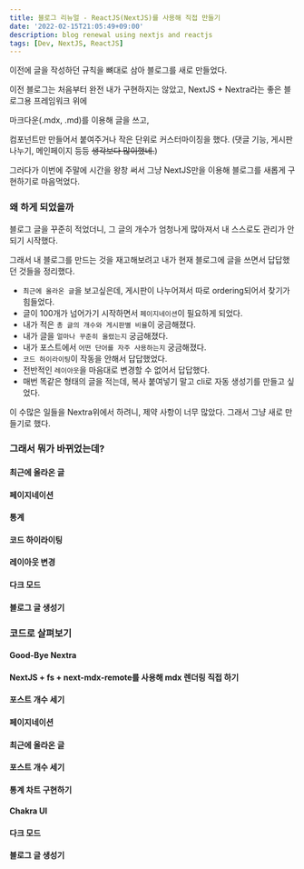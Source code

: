 ```yaml
---
title: 블로그 리뉴얼 - ReactJS(NextJS)를 사용해 직접 만들기
date: '2022-02-15T21:05:49+09:00'
description: blog renewal using nextjs and reactjs
tags: [Dev, NextJS, ReactJS]
---
```


이전에 글을 작성하던 규칙을 뼈대로 삼아 블로그를 새로 만들었다.

이전 블로그는 처음부터 완전 내가 구현하지는 않았고, NextJS + Nextra라는 좋은 블로그용 프레임워크 위에

마크다운(.mdx, .md)를 이용해 글을 쓰고,

컴포넌트만 만들어서 붙여주거나 작은 단위로 커스터마이징을 했다. (댓글 기능, 게시판 나누기, 메인페이지 등등 ~~생각보다 많이했네.~~)

그러다가 이번에 주말에 시간을 왕창 써서 그냥 NextJS만을 이용해 블로그를 새롭게 구현하기로 마음먹었다.

### 왜 하게 되었을까

블로그 글을 꾸준히 적었더니, 그 글의 개수가 엄청나게 많아져서 내 스스로도 관리가 안되기 시작했다.

그래서 내 블로그를 만드는 것을 재고해보려고 내가 현재 블로그에 글을 쓰면서 답답했던 것들을 정리했다.

- `최근에 올라온 글`을 보고싶은데, 게시판이 나누어져서 따로 ordering되어서 찾기가 힘들었다.
- 글이 100개가 넘어가기 시작하면서 `페이지네이션`이 필요하게 되었다.
- 내가 적은 `총 글의 개수와 게시판별 비율`이 궁금해졌다.
- 내가 글을 `얼마나 꾸준히 올렸는지` 궁금해졌다.
- 내가 포스트에서 `어떤 단어를 자주 사용하는지` 궁금해졌다.
- `코드 하이라이팅`이 작동을 안해서 답답했었다.
- 전반적인 `레이아웃`을 마음대로 변경할 수 없어서 답답했다.
- 매번 똑같은 형태의 글을 적는데, 복사 붙여넣기 말고 cli로 자동 생성기를 만들고 싶었다.

이 수많은 일들을 Nextra위에서 하려니, 제약 사항이 너무 많았다. 그래서 그냥 새로 만들기로 했다.

### 그래서 뭐가 바뀌었는데?

#### 최근에 올라온 글
#### 페이지네이션
#### 통계
#### 코드 하이라이팅
#### 레이아웃 변경
#### 다크 모드
#### 블로그 글 생성기

### 코드로 살펴보기

#### Good-Bye Nextra
#### NextJS + fs + next-mdx-remote를 사용해 mdx 렌더링 직접 하기
#### 포스트 개수 세기
#### 페이지네이션
#### 최근에 올라온 글
#### 포스트 개수 세기
#### 통계 차트 구현하기
#### Chakra UI
#### 다크 모드
#### 블로그 글 생성기